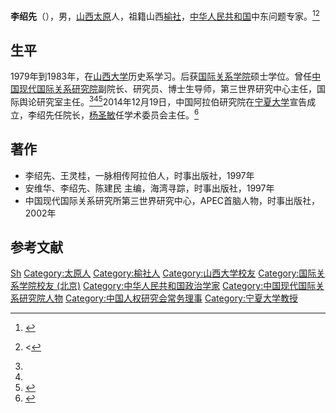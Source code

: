{{about|问题专家|河南省交通厅副厅长|李绍先 (河南省交通厅)|湖北蒲圻人、中共蒲圻县委军事部长|李绍先 (黄埔军校)}}
'''李绍先'''（{{bd|1954年|||}}），男，[[山西|山西]][[太原|太原]]人，祖籍山西[[榆社县|榆社]]，[[中华人民共和国|中华人民共和国]]中东问题专家。<ref name=sx>{{Cite web |url=http://www.sxubj.com/zixun/html/6/n-6.html |title=山西大学校友会|work=山西高校北京校友总会|date=2010-06-29 |access-date=2015-04-07 |archive-url=https://web.archive.org/web/20150414072238/http://www.sxubj.com/zixun/html/6/n-6.html |archive-date=2015-04-14 |dead-url=yes }}</ref><ref name=jinzhong>{{Cite web|title=“同心•促发展”----发挥统战特色助推榆社|url=http://www.sxjz.gov.cn/sites/tzb/preview.jsp?ColumnID=4135&TID=20130508171340537332218|accessdate=2013-05-08|work=晋中市委统战部}}<{{dead link|date=2018年3月 |bot=InternetArchiveBot |fix-attempted=yes }}</ref>

== 生平 ==
1979年到1983年，在[[山西大学|山西大学]]历史系学习。后获[[国际关系学院|国际关系学院]]硕士学位。曾任[[中国现代国际关系研究院|中国现代国际关系研究院]]副院长、研究员、博士生导师，第三世界研究中心主任，国际舆论研究室主任。<ref name=sx/><ref name=jinzhong/><ref>{{Cite web|title=李绍先：中东运行百余年的政治秩序正在崩塌|url=http://phtv.ifeng.com/a/20150119/40949176_0.shtml|accessdate=2015-01-19|work=凤凰网|archive-date=2019-08-19|archive-url=https://web.archive.org/web/20190819000012/http://phtv.ifeng.com/a/20150119/40949176_0.shtml|dead-url=no}}</ref>2014年12月19日，中国阿拉伯研究院在[[宁夏大学|宁夏大学]]宣告成立，李绍先任院长，[[杨圣敏|杨圣敏]]任学术委员会主任。<ref>{{Cite web|title=中国阿拉伯研究院在宁夏大学成立|url=http://difang.gmw.cn/nx/2014-12/19/content_14237317.htm|accessdate=2014-12-19|work=光明网|archive-date=2015-06-27|archive-url=https://web.archive.org/web/20150627040409/http://difang.gmw.cn/nx/2014-12/19/content_14237317.htm|dead-url=no}}</ref>

== 著作 ==
* 李绍先、王灵桂，一脉相传阿拉伯人，时事出版社，1997年
* 安维华、李绍先、陈建民 主编，海湾寻踪，时事出版社，1997年
* 中国现代国际关系研究所第三世界研究中心，APEC首脑人物，时事出版社，2002年

== 参考文献 ==
{{reflist}}

{{Navboxes
| title  = 李绍先在[[中国人权研究会|中国人权研究会]]的职务
| list1  =
{{中国人权研究会第三届全国理事会}}
}}

{{Authority control}}
{{DEFAULTSORT:Li李}}
[[Category:李姓|Sh]]
[[Category:太原人|Category:太原人]]
[[Category:榆社人|Category:榆社人]]
[[Category:山西大学校友|Category:山西大学校友]]
[[Category:国际关系学院校友_(北京)|Category:国际关系学院校友 (北京)]]
[[Category:中华人民共和国政治学家|Category:中华人民共和国政治学家]]
[[Category:中国现代国际关系研究院人物|Category:中国现代国际关系研究院人物]]
[[Category:中国人权研究会常务理事|Category:中国人权研究会常务理事]]
[[Category:宁夏大学教授|Category:宁夏大学教授]]